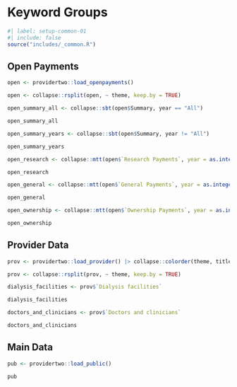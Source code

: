 # Keyword Groups {#sec-keygroups}

```r
#| label: setup-common-01
#| include: false
source("includes/_common.R")
```

## Open Payments

```r
open <- providertwo::load_openpayments()

open <- collapse::rsplit(open, ~ theme, keep.by = TRUE)
```


```r
open_summary_all <- collapse::sbt(open$Summary, year == "All")

open_summary_all
```


```r
open_summary_years <- collapse::sbt(open$Summary, year != "All")

open_summary_years
```


```r
open_research <- collapse::mtt(open$`Research Payments`, year = as.integer(year))

open_research
```


```r
open_general <- collapse::mtt(open$`General Payments`, year = as.integer(year))

open_general
```


```r
open_ownership <- collapse::mtt(open$`Ownership Payments`, year = as.integer(year))

open_ownership
```

## Provider Data

```r
prov <- providertwo::load_provider() |> collapse::colorder(theme, title)

prov <- collapse::rsplit(prov, ~ theme, keep.by = TRUE)
```


```r
dialysis_facilities <- prov$`Dialysis facilities`

dialysis_facilities
```


```r
doctors_and_clinicians <- prov$`Doctors and clinicians`

doctors_and_clinicians
```

## Main Data

```r
pub <- providertwo::load_public()

pub
```

